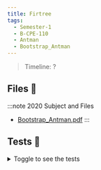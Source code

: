 ```yaml
---
title: Firtree
tags:
  - Semester-1
  - B-CPE-110
  - Antman
  - Bootstrap_Antman
---
```

> Timeline: ?


## Files 📂

:::note 2020 Subject and Files
- [Bootstrap_Antman.pdf](https://github.com/Studio-17/Epitech-Subjects/raw/main/Semester-1/B-CPE-110/Antman/Bootstrap_Antman/Bootstrap_Antman.pdf)
:::

## Tests 🤖
<details>
  <summary>Toggle to see the tests</summary>
  <div>
Yo
  </div>
</details>
